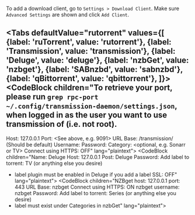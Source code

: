 
To add a download client, go to `Settings > Download Client`. Make sure `Advanced Settings` are shown and click `Add Client`.


<Tabs
  defaultValue="rutorrent"
  values={[
    {label: 'ruTorrent', value: 'rutorrent'},
    {label: 'Transmission', value: 'transmission'},
    {label: 'Deluge', value: 'deluge'},
    {label: 'nzbGet', value: 'nzbget'},
    {label: 'SABnzbd', value: 'sabnzbd'},
    {label: 'qBittorrent', value: 'qbittorrent'},
  ]}>
  <TabItem value="rutorrent"><CodeBlock children="Name: rTorrent
rTorrent host: 127.0.0.1
Port: 443
URL Path: /rutorrent/plugins/httprpc/action.php
Use SSL: ON
Username: <your username>
Password: <your password>
Add label to torrent: TV (or anything else you desire)
Optional - Downloaded files location: <custom directory>" lang="plaintext"></CodeBlock></TabItem>
  <TabItem value="transmission"><CodeBlock children="To retrieve your port, please run `grep rpc-port ~/.config/transmission-daemon/settings.json`,
when logged in as the user you want to use transmission of (i.e. not root).
----------
Host: 127.0.0.1
Port: <See above, e.g. 9091>
URL Base: /transmission/ (Should be default)
Username: <your username>
Password: <your password>
Category: <optional, e.g. Sonarr or TV>
Connect using HTTPS: OFF" lang="plaintext"></CodeBlock></TabItem>
  <TabItem value="deluge"><CodeBlock children="Name: Deluge
Host: 127.0.0.1
Post: <deluge web port>
Deluge Password: <your password>
Add label to torrent: TV (or anything else you desire)
* label plugin must be enabled in Deluge if you add a label
SSL: OFF" lang="plaintext"></CodeBlock></TabItem>
  <TabItem value="nzbget"><CodeBlock children="NZBget host: 127.0.0.1
port: 443
URL Base: nzbget
Connect using HTTPS: ON
nzbget username: <your username>
nzbget Password: <your password>
Add label to torrent: Series (or anything else you desire)
* label must exist under Categories in nzbGet" lang="plaintext"></CodeBlock></TabItem>
   <TabItem value="sabnzbd"><CodeBlock children="Name: SABnzbd
Host: 127.0.0.1
Port: sabnzbd port
URL Path: BLANK
Use SSL: OFF
API: API Key from SAB" lang="plaintext"></CodeBlock></TabItem>
  <TabItem value="qbittorrent"><CodeBlock children="Name: qBittorrent
Host: 127.0.0.1
Post: <qbittorrent web port>
Username: <your username>
Password: <your password>
Category: TV (or anything else you desire)
SSL: OFF" lang="plaintext"></CodeBlock></TabItem>
</Tabs>
